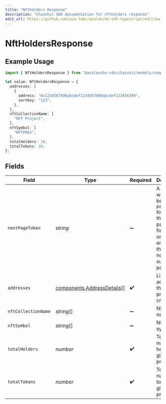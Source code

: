 ```yaml
---
title: "Nftholders Response"
description: "Chainkit SDK documentation for nftholders response"
edit_url: https://github.com/ava-labs/avalanche-sdk-typescript/edit/main/chainkit/docs/models/components/nftholdersresponse.md
---
```


# NftHoldersResponse

## Example Usage

```typescript
import { NftHoldersResponse } from "@avalanche-sdk/chainkit/models/components";

let value: NftHoldersResponse = {
  addresses: [
    {
      address: "0x1234567890abcdef1234567890abcdef123456789",
      sortKey: "123",
    },
  ],
  nftCollectionName: [
    "NFT Project",
  ],
  nftSymbol: [
    "NFTPROJ",
  ],
  totalHolders: 10,
  totalTokens: 10,
};
```

## Fields

| Field                                                                                                                                  | Type                                                                                                                                   | Required                                                                                                                               | Description                                                                                                                            | Example                                                                                                                                |
| -------------------------------------------------------------------------------------------------------------------------------------- | -------------------------------------------------------------------------------------------------------------------------------------- | -------------------------------------------------------------------------------------------------------------------------------------- | -------------------------------------------------------------------------------------------------------------------------------------- | -------------------------------------------------------------------------------------------------------------------------------------- |
| `nextPageToken`                                                                                                                        | *string*                                                                                                                               | :heavy_minus_sign:                                                                                                                     | A token, which can be sent as `pageToken` to retrieve the next page. If this field is omitted or empty, there are no subsequent pages. |                                                                                                                                        |
| `addresses`                                                                                                                            | [components.AddressDetails](https://github.com/ava-labs/avalanche-sdk-typescript/blob/main/chainkit/models/components/addressdetails.md)[]                                                               | :heavy_check_mark:                                                                                                                     | List of addresses that match provided criteria.                                                                                        |                                                                                                                                        |
| `nftCollectionName`                                                                                                                    | *string*[]                                                                                                                             | :heavy_minus_sign:                                                                                                                     | NFT project name.                                                                                                                      | NFT Project                                                                                                                            |
| `nftSymbol`                                                                                                                            | *string*[]                                                                                                                             | :heavy_minus_sign:                                                                                                                     | NFT symbol.                                                                                                                            | NFTPROJ                                                                                                                                |
| `totalHolders`                                                                                                                         | *number*                                                                                                                               | :heavy_check_mark:                                                                                                                     | Total number of holders of a given NFT project.                                                                                        | 10                                                                                                                                     |
| `totalTokens`                                                                                                                          | *number*                                                                                                                               | :heavy_check_mark:                                                                                                                     | Total number of tokens of a given NFT project.                                                                                         | 10                                                                                                                                     |